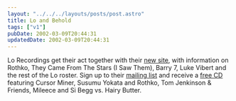```yaml
---
layout: "../../../layouts/posts/post.astro"
title: Lo and Behold
tags: ["v1"]
pubDate: 2002-03-09T20:44:31
updatedDate: 2002-03-09T20:44:31
---
```


Lo Recordings get their act together with their [new site][1], with information on Rothko, They Came From The Stars (I Saw Them), Barry 7, Luke Vibert and the rest of the Lo roster. Sign up to their [mailing list][2] and receive a [free CD][3] featuring Cursor Miner, Susumu Yokata and Rothko, Tom Jenkinson & Friends, Mileece and Si Begg vs. Hairy Butter.

[1]: http://www.lorecordings.com/ "no info the forthcoming Cursor Miner album, alas."
[2]: http://www.lorecordings.com/loandbehold/
[3]: http://www.lorecordings.com/various/behold.html "Lo and Behold"
